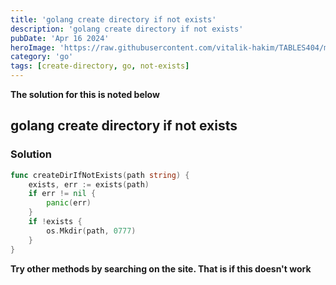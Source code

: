 ```yaml
---
title: 'golang create directory if not exists'
description: 'golang create directory if not exists'
pubDate: 'Apr 16 2024'
heroImage: 'https://raw.githubusercontent.com/vitalik-hakim/TABLES404/main/error_b/go.png'
category: 'go'
tags: [create-directory, go, not-exists]
---
```


**The solution for this is noted below**

## golang create directory if not exists

### Solution

```go
func createDirIfNotExists(path string) {
	exists, err := exists(path)
	if err != nil {
		panic(err)
	}
	if !exists {
		os.Mkdir(path, 0777)
	}
}
```

**Try other methods by searching on the site. That is if this doesn't work**
